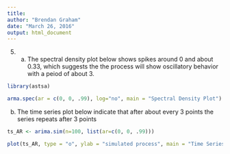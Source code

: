 ```yaml
---
title:
author: "Brendan Graham"
date: "March 26, 2016"
output: html_document
---
```


5. a) The spectral density plot below shows spikes around 0 and about 0.33, which suggests the the process will show oscillatory behavior with a peiod of about 3.

```r

library(astsa)

arma.spec(ar = c(0, 0, .99), log="no", main = "Spectral Density Plot")


```


b) The time series plot below indicate that after about every 3 points the series repeats after 3 points
```r

ts_AR <- arima.sim(n=100, list(ar=c(0, 0, .99)))

plot(ts_AR, type = "o", ylab = "simulated process", main = "Time Series Plot")
```

